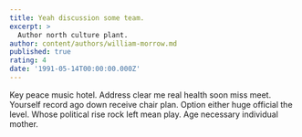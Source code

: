 ```yaml
---
title: Yeah discussion some team.
excerpt: >
  Author north culture plant.
author: content/authors/william-morrow.md
published: true
rating: 4
date: '1991-05-14T00:00:00.000Z'
---
```

Key peace music hotel. Address clear me real health soon miss meet. Yourself record ago down receive chair plan. Option either huge official the level. Whose political rise rock left mean play. Age necessary individual mother.
